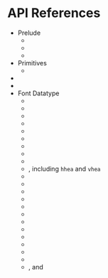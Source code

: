 
# API References

* Prelude
    * <R s={Data}/>
    * <R s={Caster}/>
    * <R s={Thunk}/>
* Primitives
    * <R s={Tag}/>
* <R s={FontIo}/>
* <R s={Rectify}/>
* Font Datatype
    * <R s={Ot.Sfnt}/>
    * <R s={Ot.Font}/>
    * <R s={Ot.Var}/>
    * <R s={Ot.Glyph}/>
    * <R s={Ot.Head}/>
    * <R s={Ot.Fvar}/>
    * <R s={Ot.Maxp}/>
    * <R s={Ot.Post}/>
    * <R s={Ot.Os2}/>
    * <R s={Ot.MetricHead}/>, including <code>hhea</code> and <code>vhea</code>
    * <R s={Ot.Avar}/>
    * <R s={Ot.Gasp}/>
    * <R s={Ot.Cff}/>
    * <R s={Ot.Fpgm}/>
    * <R s={Ot.Prep}/>
    * <R s={Ot.Cvt}/>
    * <R s={Ot.Cmap}/>
    * <R s={Ot.Name}/>
    * <R s={Ot.Stat}/>
    * <R s={Ot.Meta}/>
    * <R s={Ot.Gdef}/>
    * <R s={Ot.Base}/>
    * <R s={Ot.GsubGpos}/>, <R s={Ot.Gsub}/> and <R s={Ot.Gpos}/>
